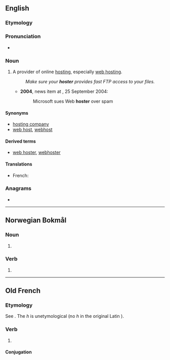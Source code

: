 ==English==

===Etymology===
{{suffix|en|host|er}}

===Pronunciation===
* {{rhymes|en|əʊstə(ɹ)}}

===Noun===
{{en-noun}}

# {{lb|en|computing|Internet|neologism}} A provider of online [[hosting]], especially [[web hosting]].
#: ''Make sure your '''hoster''' provides fast FTP access to your files.''
#* '''2004''', {{w|Reuters}} news item at ''{{w|CNet News}}'', 25 September 2004:<!-- http://news.cnet.com/2100-1030_3-5380485.html -->
#*: Microsoft sues Web '''hoster''' over spam

====Synonyms====
* [[hosting company]]
* [[web host]], [[webhost]]

====Derived terms====
* [[web hoster]], [[webhoster]]

====Translations====
{{trans-top|provider of online hosting}}
* French: {{t+|fr|hébergeur|m}}
{{trans-mid}}
{{trans-bottom}}

===Anagrams===
* {{anagrams|en|a=ehorst|Rothes|Stoehr|hetros|others|re-shot|rehost|reshot|short e|shorte|shoter|throes|tosher}}

----

==Norwegian Bokmål==

===Noun===
{{head|nb|noun form|g=m}}

# {{inflection of|nb|hoste||indefinite|p}}

===Verb===
{{head|nb|verb form}}

# {{present tense of|nb|hoste}}

----

==Old French==

===Etymology===
See {{m|fro|oster}}. The ''h'' is unetymological (no ''h'' in the original Latin {{m|la|obstō}}).

===Verb===
{{head|fro|verb}}

# {{alternative form of|fro|oster}}

====Conjugation====
{{fro-conj-er}}
